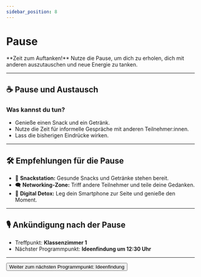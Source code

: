 ```yaml
---
sidebar_position: 8
---
```


# Pause

<Admonition type="info" icon="☕">
  **Zeit zum Auftanken!**  
  Nutze die Pause, um dich zu erholen, dich mit anderen auszutauschen und neue Energie zu tanken.
</Admonition>

---

## ☕ **Pause und Austausch**

### **Was kannst du tun?**
- Genieße einen Snack und ein Getränk.  
- Nutze die Zeit für informelle Gespräche mit anderen Teilnehmer:innen.  
- Lass die bisherigen Eindrücke wirken.  

---

## 🛠️ **Empfehlungen für die Pause**

- 🍏 **Snackstation:** Gesunde Snacks und Getränke stehen bereit.  
- 🗨️ **Networking-Zone:** Triff andere Teilnehmer und teile deine Gedanken.  
- 📱 **Digital Detox:** Leg dein Smartphone zur Seite und genieße den Moment.  

---

## 🎙️ **Ankündigung nach der Pause**

- Treffpunkt: **Klassenzimmer 1**  
- Nächster Programmpunkt: **Ideenfindung um 12:30 Uhr**  

---

<Button destination="/roadmap/docs/yfn-school/day1/ideas">
  Weiter zum nächsten Programmpunkt: Ideenfindung
</Button>